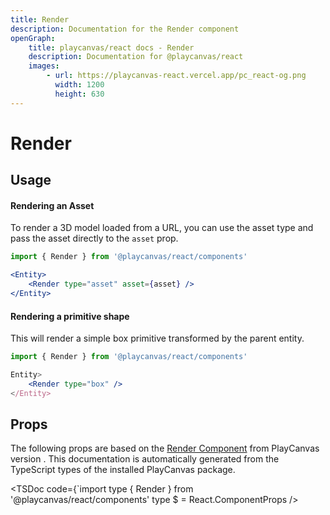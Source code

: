 ```yaml
---
title: Render
description: Documentation for the Render component
openGraph:
    title: playcanvas/react docs - Render
    description: Documentation for @playcanvas/react
    images:
        - url: https://playcanvas-react.vercel.app/pc_react-og.png
          width: 1200
          height: 630
---
```


# Render

## Usage

#### Rendering an Asset

To render a 3D model loaded from a URL, you can use the asset type and pass the asset directly to the `asset` prop.

```jsx copy
import { Render } from '@playcanvas/react/components'

<Entity>
    <Render type="asset" asset={asset} />
</Entity>
```

#### Rendering a primitive shape
This will render a simple box primitive transformed by the parent entity.

```jsx copy
import { Render } from '@playcanvas/react/components'

Entity>
    <Render type="box" />
</Entity>
```

## Props

The following props are based on the [Render Component](https://api.playcanvas.com/engine/classes/RenderComponent.html) from PlayCanvas version **<PcVersion />**. This documentation is automatically generated from the TypeScript types of the installed PlayCanvas package.

<TSDoc
  code={`import type { Render } from '@playcanvas/react/components'
type $ = React.ComponentProps<typeof Render>
/>